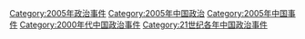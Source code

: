 [[Category:2005年政治事件|Category:2005年政治事件]]
[[Category:2005年中国政治|Category:2005年中国政治]]
[[Category:2005年中国事件|Category:2005年中国事件]]
[[Category:2000年代中国政治事件|Category:2000年代中国政治事件]]
[[Category:21世纪各年中国政治事件|Category:21世纪各年中国政治事件]]
